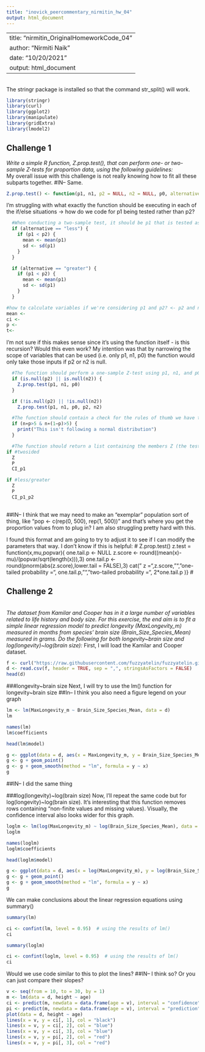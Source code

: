 ```yaml
---
title: "inovick_peercommentary_nirmitin_hw_04"
output: html_document
---
```


---
title: "nirmitin_OriginalHomeworkCode_04"
author: "Nirmiti Naik"
date: "10/20/2021"
output: html_document
---
<br>
The stringr package is installed so that the command str_split() will work. 
```r
library(stringr)
library(curl)
library(ggplot2)
library(manipulate)
library(gridExtra)
library(lmodel2)
```

## **Challenge 1**
*Write a simple R function, Z.prop.test(), that can perform one- or two-sample Z-tests for proportion data, using the following guidelines:*
<br> 
My overall issue with this challenge is not really knowing how to fit all these subparts together. 
#IN-- Same.
```r
Z.prop.test() <- function(p1, n1, p2 = NULL, n2 = NULL, p0, alternative = c("two.sided", "less", "greater"), conf.level = 0.95)
```

I'm struggling with what exactly the function should be executing in each of the if/else situations -> how do we code for p1 being tested rather than p2? 
```r
  #When conducting a two-sample test, it should be p1 that is tested as being smaller or larger than p2 when alternative=“less” or alternative=“greater”, the same as in the use of x and y in the function t.test().
  if (alternative == "less") {
    if (p1 < p2) {
      mean <- mean(p1)
      sd <- sd(p1)
    }
  }

  if (alternative == "greater") {
    if (p1 < p2) {
      mean <- mean(p1)
      sd <- sd(p1)
    }
  }

#how to calculate variables if we're considering p1 and p2? <- p2 and n2 != null
mean <- 
ci <- 
p <- 
t<- 
```

I'm not sure if this makes sense since it's using the function itself - is this recursion? Would this even work? My intention was that by narrowing the scope of variables that can be used (i.e. only p1, n1, p0) the function would only take those inputs if p2 or n2 is null. 
```r
  #The function should perform a one-sample Z-test using p1, n1, and p0 if either p2 or n2 (or both) is NULL.
  if (is.null(p2) || is.null(n2)) {
    Z.prop.test(p1, n1, p0)
  } 

  if (!is.null(p2) || !is.null(n2))
    Z.prop.test(p1, n1, p0, p2, n2)
```

```r
  #The function should contain a check for the rules of thumb we have talked about (n∗p>5 and n∗(1−p)>5) to ensure the validity of assuming the normal distribution in both the one- and two-sample settings. If this is violated, the function should still complete but it should also print an appropriate warning message.
  if (n∗p>5 & n∗(1−p)>5) {
    print("This isn't following a normal distribution")
  }
```

```r
  #The function should return a list containing the members Z (the test statistic), P (the appropriate p value), and CI (the two-sided CI with respect to “conf.level” around p1 in the case of a one-sample test and around p2-p1 in the case of a two-sample test). For all test alternatives (“two.sided”, “greater”, “less”), calculate symmetric CIs based on quantiles of the normal distribution rather than worrying about calculating single-limit confidence bounds.
if #twosided
  Z
  P
  CI_p1

if #less/greater
  Z
  P
  CI_p1_p2
    
```
##IN-- I think that we may need to make an "exemplar" population sort of thing, like "pop <- c(rep(0, 500), rep(1, 500))" and that's where you get the proportion values from to plug in? I am also struggling pretty hard with this.

I found this format and am going to try to adjust it to see if I can modify the parameters that way. I don't know if this is helpful:
#
Z.prop.test()
z.test = function(x,mu,popvar){
one.tail.p <- NULL
z.score <- round((mean(x)-mu)/(popvar/sqrt(length(x))),3)
one.tail.p <- round(pnorm(abs(z.score),lower.tail = FALSE),3)
cat(" z =",z.score,"\n",
"one-tailed probability =", one.tail.p,"\n",
"two-tailed probability =", 2*one.tail.p )}
#

## **Challenge 2**
<br>
*The dataset from Kamilar and Cooper has in it a large number of variables related to life history and body size. For this exercise, the end aim is to fit a simple linear regression model to predict longevity (MaxLongevity_m) measured in months from species’ brain size (Brain_Size_Species_Mean) measured in grams. Do the following for both longevity~brain size and log(longevity)~log(brain size):* 
First, I will load the Kamilar and Cooper dataset.  
```r
f <- curl("https://raw.githubusercontent.com/fuzzyatelin/fuzzyatelin.github.io/master/AN588_Fall21/KamilarAndCooperData.csv")
d <- read.csv(f, header = TRUE, sep = ",", stringsAsFactors = FALSE)
head(d)
```
###longevity~brain size
Next, I will try to use the lm() function for longevity~brain size
##In-- I think you also need a figure legend on your graph
```r
lm <- lm(MaxLongevity_m ~ Brain_Size_Species_Mean, data = d)
lm

names(lm)
lm$coefficients

head(lm$model)

g <- ggplot(data = d, aes(x = MaxLongevity_m, y = Brain_Size_Species_Mean))
g <- g + geom_point()
g <- g + geom_smooth(method = "lm", formula = y ~ x)
g
```
##IN-- I did the same thing

###log(longevity)~log(brain size)
Now, I'll repeat the same code but for log(longevity)~log(brain size). It's interesting that this function removes rows containing "non-finite values and missing values). Visually, the confidence interval also looks wider for this graph. 
```r
loglm <- lm(log(MaxLongevity_m) ~ log(Brain_Size_Species_Mean), data = d)
loglm

names(loglm)
loglm$coefficients

head(loglm$model)

g <- ggplot(data = d, aes(x = log(MaxLongevity_m), y = log(Brain_Size_Species_Mean)))
g <- g + geom_point()
g <- g + geom_smooth(method = "lm", formula = y ~ x)
g
```

We can make conclusions about the linear regression equations using summary()
```r
summary(lm)

ci <- confint(lm, level = 0.95)  # using the results of lm()
ci

summary(loglm)

ci <- confint(loglm, level = 0.95)  # using the results of lm()
ci
```

Would we use code similar to this to plot the lines?
##IN-- I think so? Or you can just compare their slopes?
```r
v <- seq(from = 10, to = 30, by = 1)
m <- lm(data = d, height ~ age)
ci <- predict(m, newdata = data.frame(age = v), interval = "confidence", level = 0.95)
pi <- predict(m, newdata = data.frame(age = v), interval = "prediction", level = 0.95)
plot(data = d, height ~ age)
lines(x = v, y = ci[, 1], col = "black")
lines(x = v, y = ci[, 2], col = "blue")
lines(x = v, y = ci[, 3], col = "blue")
lines(x = v, y = pi[, 2], col = "red")
lines(x = v, y = pi[, 3], col = "red")
```